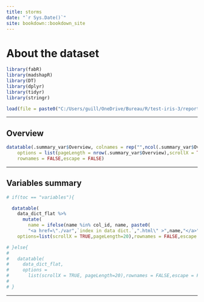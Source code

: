 ```yaml
---
title: storms
date: "`r Sys.Date()`"
site: bookdown::bookdown_site
---
```



# About the dataset {.unnumbered #about}

```r

library(fabR)
library(madshapR)
library(DT)
library(dplyr)
library(tidyr)
library(stringr)

load(file = paste0("C:/Users/guill/OneDrive/Bureau/R/test-iris-3/report_storms_test/temp_bookdown_report/bookdown_report.RData"))

```
--------------------------------------------------------------------------------


## Overview

```r

datatable(.summary_var$Overview, colnames = rep("",ncol(.summary_var$Overview)),
    options = list(pageLength = nrow(.summary_var$Overview),scrollX = TRUE),
    rownames = FALSE,escape = FALSE)

```

--------------------------------------------------------------------------------


## Variables summary


```r


# if(toc == "variables"){

  datatable(
    data_dict_flat %>%
      mutate(
        name = ifelse(name %in% col_id, name, paste0(
        "<a href=\"./var",`index in data dict.`,".html\" >",name,"</a>"))),
    options=list(scrollX = TRUE,pageLength=20),rownames = FALSE,escape = FALSE)

# }else{
# 
#   datatable(
#     data_dict_flat,
#     options = 
#       list(scrollX = TRUE, pageLength=20),rownames = FALSE,escape = FALSE)
# 
# }

```

--------------------------------------------------------------------------------


